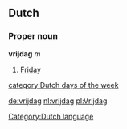 ==Dutch==
===Proper noun===
'''vrijdag''' ''m''
# [[Friday]]

[[Category:Dutch language]]
[[category:Dutch days of the week]]

[[de:vrijdag]]
[[nl:vrijdag]]
[[pl:Vrijdag]]